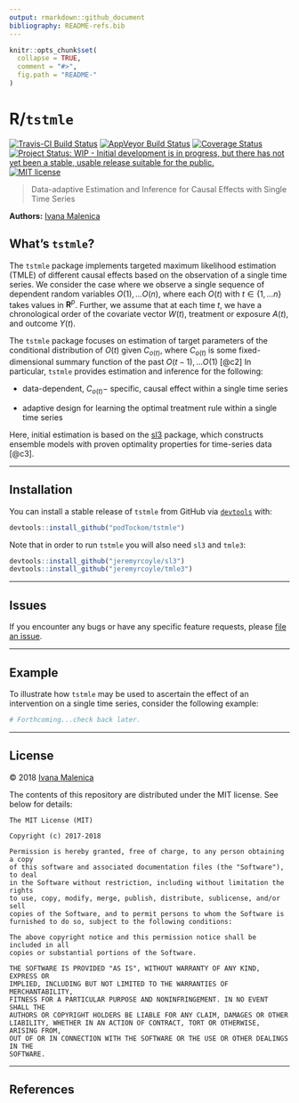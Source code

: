 ```yaml
---
output: rmarkdown::github_document
bibliography: README-refs.bib
---
```


<!-- README.md is generated from README.Rmd. Please edit that file -->

```r
knitr::opts_chunk$set(
  collapse = TRUE,
  comment = "#>",
  fig.path = "README-"
)
```

# R/`tstmle`

[![Travis-CI Build Status](https://travis-ci.org/podTockom/tstmle.svg?branch=master)](https://travis-ci.org/podTockom/tstmle)
[![AppVeyor Build  Status](https://ci.appveyor.com/api/projects/status/github/podTockom/tstmle?branch=master&svg=true)](https://ci.appveyor.com/project/podTockom/tstmle)
[![Coverage Status](https://img.shields.io/codecov/c/github/podTockom/tstmle/master.svg)](https://codecov.io/github/podTockom/tstmle?branch=master)
[![Project Status: WIP - Initial development is in progress, but there has not yet been a stable, usable release suitable for the public.](http://www.repostatus.org/badges/latest/wip.svg)](http://www.repostatus.org/#wip)
[![MIT license](http://img.shields.io/badge/license-MIT-brightgreen.svg)](http://opensource.org/licenses/MIT)

> Data-adaptive Estimation and Inference for Causal Effects with Single Time Series

__Authors:__ [Ivana Malenica](https://github.com/podTockom)

## What's `tstmle`?

The `tstmle` package implements targeted maximum likelihood estimation (TMLE) of different causal
effects based on the observation of a single time series. We consider the case where we observe a single sequence of dependent random variables $O(1), \dots O(n)$, where each $O(t)$ with $t \in \{1, \dots n\}$ takes values in $\mathbf{R}^p$. Further, we assume that at each time $t$, we have a chronological order of the covariate vector $W(t)$, treatment or exposure $A(t)$, and outcome $Y(t)$. 

The `tstmle` package focuses on estimation of target parameters of the conditional distribution of $O(t)$ given $C_{o(t)}$, where $C_{o(t)}$ is some fixed-dimensional summary function of the past $O(t-1), \dots O(1)$ [@c2] In particular, `tstmle` provides estimation and inference for the following:

- data-dependent, $C_{o(t)}-$ specific, causal effect within a single time series

- adaptive design for learning the optimal treatment rule within a single time series

Here, initial estimation is based on the [sl3](https://github.com/jeremyrcoyle/sl3) package, which constructs ensemble models with proven optimality properties for time-series data [@c3].

---

## Installation

You can install a stable release of `tstmle` from GitHub via
[`devtools`](https://www.rstudio.com/products/rpackages/devtools/) with:

```r
devtools::install_github("podTockom/tstmle")
```

Note that in order to run `tstmle` you will also need `sl3` and `tmle3`:

```r
devtools::install_github("jeremyrcoyle/sl3")
devtools::install_github("jeremyrcoyle/tmle3")
```

<!--

In the future, the package will be available from
[CRAN](https://cran.r-project.org/) and can be installed via

```r
install.packages("tstmle")
```

-->

---

## Issues

If you encounter any bugs or have any specific feature requests, please [file an
issue](https://github.com/podTockom/tstmle/issues).

---

## Example

To illustrate how `tstmle` may be used to ascertain the effect of an
intervention on a single time series, consider the following example:

```r
# Forthcoming...check back later.
```

---

## License

&copy; 2018 [Ivana Malenica](https://github.com/podTockom)

The contents of this repository are distributed under the MIT license. See
below for details:
```
The MIT License (MIT)

Copyright (c) 2017-2018

Permission is hereby granted, free of charge, to any person obtaining a copy
of this software and associated documentation files (the "Software"), to deal
in the Software without restriction, including without limitation the rights
to use, copy, modify, merge, publish, distribute, sublicense, and/or sell
copies of the Software, and to permit persons to whom the Software is
furnished to do so, subject to the following conditions:

The above copyright notice and this permission notice shall be included in all
copies or substantial portions of the Software.

THE SOFTWARE IS PROVIDED "AS IS", WITHOUT WARRANTY OF ANY KIND, EXPRESS OR
IMPLIED, INCLUDING BUT NOT LIMITED TO THE WARRANTIES OF MERCHANTABILITY,
FITNESS FOR A PARTICULAR PURPOSE AND NONINFRINGEMENT. IN NO EVENT SHALL THE
AUTHORS OR COPYRIGHT HOLDERS BE LIABLE FOR ANY CLAIM, DAMAGES OR OTHER
LIABILITY, WHETHER IN AN ACTION OF CONTRACT, TORT OR OTHERWISE, ARISING FROM,
OUT OF OR IN CONNECTION WITH THE SOFTWARE OR THE USE OR OTHER DEALINGS IN THE
SOFTWARE.
```

---

## References


